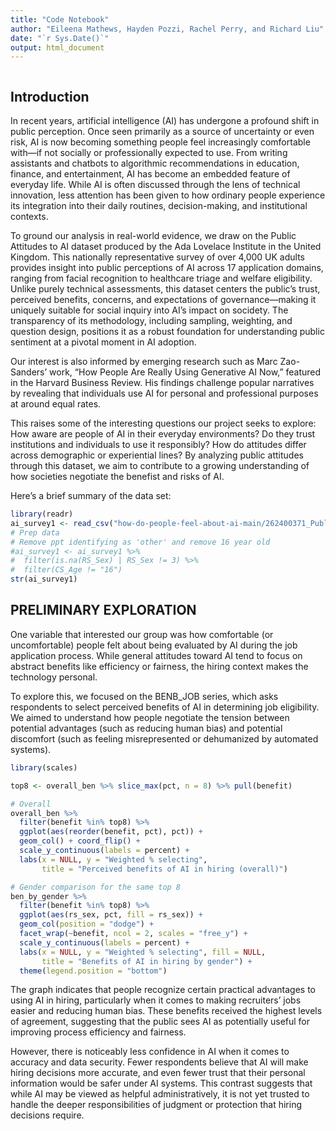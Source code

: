```yaml
---
title: "Code Notebook"
author: "Eileena Mathews, Hayden Pozzi, Rachel Perry, and Richard Liu"
date: "`r Sys.Date()`"
output: html_document
---
```

```r

```

## Introduction

In recent years, artificial intelligence (AI) has undergone a profound shift in public perception. Once seen primarily as a source of uncertainty or even risk, AI is now becoming something people feel increasingly comfortable with—if not socially or professionally expected to use. From writing assistants and chatbots to algorithmic recommendations in education, finance, and entertainment, AI has become an embedded feature of everyday life. While AI is often discussed through the lens of technical innovation, less attention has been given to how ordinary people experience its integration into their daily routines, decision-making, and institutional contexts.

To ground our analysis in real-world evidence, we draw on the Public Attitudes to AI dataset produced by the Ada Lovelace Institute in the United Kingdom. This nationally representative survey of over 4,000 UK adults provides insight into public perceptions of AI across 17 application domains, ranging from facial recognition to healthcare triage and welfare eligibility. Unlike purely technical assessments, this dataset centers the public’s trust, perceived benefits, concerns, and expectations of governance—making it uniquely suitable for social inquiry into AI’s impact on socidety. The transparency of its methodology, including sampling, weighting, and question design, positions it as a robust foundation for understanding public sentiment at a pivotal moment in AI adoption.

Our interest is also informed by emerging research such as Marc Zao-Sanders’ work, “How People Are Really Using Generative AI Now,” featured in the Harvard Business Review. His findings challenge popular narratives by revealing that individuals use AI for personal and professional purposes at around equal rates. 

This raises some of the interesting questions our project seeks to explore: How aware are people of AI in their everyday environments? Do they trust institutions and individuals to use it responsibly? How do attitudes differ across demographic or experiential lines? By analyzing public attitudes through this dataset, we aim to contribute to a growing understanding of how societies negotiate the benefist and risks of AI.

Here's a brief summary of the data set:
```r
library(readr)
ai_survey1 <- read_csv("how-do-people-feel-about-ai-main/262400371_Public Attitudes to AI Raw Data NA (1).csv")
# Prep data
# Remove ppt identifying as 'other' and remove 16 year old 
#ai_survey1 <- ai_survey1 %>%
#  filter(is.na(RS_Sex) | RS_Sex != 3) %>%
#  filter(CS_Age != "16")
str(ai_survey1)
```

## PRELIMINARY EXPLORATION
One variable that interested our group was how comfortable (or uncomfortable) people felt about being evaluated by AI during the job application process. While general attitudes toward AI tend to focus on abstract benefits like efficiency or fairness, the hiring context makes the technology personal. 

To explore this, we focused on the BENB_JOB series, which asks respondents to select perceived benefits of AI in determining job eligibility. We aimed to understand how people negotiate the tension between potential advantages (such as reducing human bias) and potential discomfort (such as feeling misrepresented or dehumanized by automated systems).

```r
library(scales)

top8 <- overall_ben %>% slice_max(pct, n = 8) %>% pull(benefit)

# Overall
overall_ben %>%
  filter(benefit %in% top8) %>%
  ggplot(aes(reorder(benefit, pct), pct)) +
  geom_col() + coord_flip() +
  scale_y_continuous(labels = percent) +
  labs(x = NULL, y = "Weighted % selecting",
       title = "Perceived benefits of AI in hiring (overall)")

# Gender comparison for the same top 8
ben_by_gender %>%
  filter(benefit %in% top8) %>%
  ggplot(aes(rs_sex, pct, fill = rs_sex)) +
  geom_col(position = "dodge") +
  facet_wrap(~benefit, ncol = 2, scales = "free_y") +
  scale_y_continuous(labels = percent) +
  labs(x = NULL, y = "Weighted % selecting", fill = NULL,
       title = "Benefits of AI in hiring by gender") +
  theme(legend.position = "bottom")
```
The graph indicates that people recognize certain practical advantages to using AI in hiring, particularly when it comes to making recruiters’ jobs easier and reducing human bias. These benefits received the highest levels of agreement, suggesting that the public sees AI as potentially useful for improving process efficiency and fairness.

However, there is noticeably less confidence in AI when it comes to accuracy and data security. Fewer respondents believe that AI will make hiring decisions more accurate, and even fewer trust that their personal information would be safer under AI systems. This contrast suggests that while AI may be viewed as helpful administratively, it is not yet trusted to handle the deeper responsibilities of judgment or protection that hiring decisions require.
